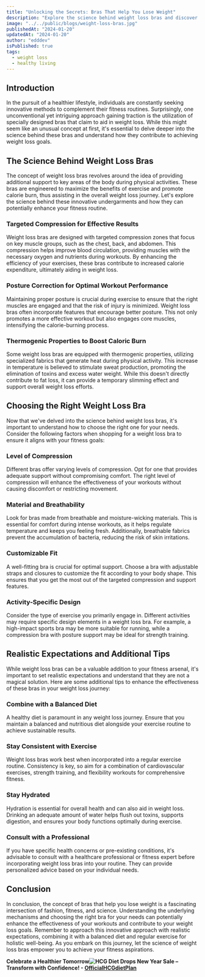 ```yaml
---
title: "Unlocking the Secrets: Bras That Help You Lose Weight"
description: "Explore the science behind weight loss bras and discover how these innovative undergarments can enhance your fitness routine. Learn about targeted compression, posture correction, and thermogenic properties, along with tips for choosing the right weight loss bra. Set realistic expectations, combine with a balanced diet and exercise, and celebrate a healthier tomorrow!"
image: "../../public/blogs/weight-loss-bras.jpg"
publishedAt: "2024-01-20"
updatedAt: "2024-01-20"
author: "edddev"
isPublished: true
tags:
  - weight loss
  - healthy living
---
```


## Introduction

In the pursuit of a healthier lifestyle, individuals are constantly seeking innovative methods to complement their fitness routines. Surprisingly, one unconventional yet intriguing approach gaining traction is the utilization of specially designed bras that claim to aid in weight loss. While this might seem like an unusual concept at first, it's essential to delve deeper into the science behind these bras and understand how they contribute to achieving weight loss goals.

## The Science Behind Weight Loss Bras

The concept of weight loss bras revolves around the idea of providing additional support to key areas of the body during physical activities. These bras are engineered to maximize the benefits of exercise and promote calorie burn, thus assisting in the overall weight loss journey. Let's explore the science behind these innovative undergarments and how they can potentially enhance your fitness routine.

### Targeted Compression for Effective Results

Weight loss bras are designed with targeted compression zones that focus on key muscle groups, such as the chest, back, and abdomen. This compression helps improve blood circulation, providing muscles with the necessary oxygen and nutrients during workouts. By enhancing the efficiency of your exercises, these bras contribute to increased calorie expenditure, ultimately aiding in weight loss.

### Posture Correction for Optimal Workout Performance

Maintaining proper posture is crucial during exercise to ensure that the right muscles are engaged and that the risk of injury is minimized. Weight loss bras often incorporate features that encourage better posture. This not only promotes a more effective workout but also engages core muscles, intensifying the calorie-burning process.

### Thermogenic Properties to Boost Caloric Burn

Some weight loss bras are equipped with thermogenic properties, utilizing specialized fabrics that generate heat during physical activity. This increase in temperature is believed to stimulate sweat production, promoting the elimination of toxins and excess water weight. While this doesn't directly contribute to fat loss, it can provide a temporary slimming effect and support overall weight loss efforts.

## Choosing the Right Weight Loss Bra

Now that we've delved into the science behind weight loss bras, it's important to understand how to choose the right one for your needs. Consider the following factors when shopping for a weight loss bra to ensure it aligns with your fitness goals:

### Level of Compression

Different bras offer varying levels of compression. Opt for one that provides adequate support without compromising comfort. The right level of compression will enhance the effectiveness of your workouts without causing discomfort or restricting movement.

### Material and Breathability

Look for bras made from breathable and moisture-wicking materials. This is essential for comfort during intense workouts, as it helps regulate temperature and keeps you feeling fresh. Additionally, breathable fabrics prevent the accumulation of bacteria, reducing the risk of skin irritations.

### Customizable Fit

A well-fitting bra is crucial for optimal support. Choose a bra with adjustable straps and closures to customize the fit according to your body shape. This ensures that you get the most out of the targeted compression and support features.

### Activity-Specific Design

Consider the type of exercise you primarily engage in. Different activities may require specific design elements in a weight loss bra. For example, a high-impact sports bra may be more suitable for running, while a compression bra with posture support may be ideal for strength training.

## Realistic Expectations and Additional Tips

While weight loss bras can be a valuable addition to your fitness arsenal, it's important to set realistic expectations and understand that they are not a magical solution. Here are some additional tips to enhance the effectiveness of these bras in your weight loss journey:

### Combine with a Balanced Diet

A healthy diet is paramount in any weight loss journey. Ensure that you maintain a balanced and nutritious diet alongside your exercise routine to achieve sustainable results.

### Stay Consistent with Exercise

Weight loss bras work best when incorporated into a regular exercise routine. Consistency is key, so aim for a combination of cardiovascular exercises, strength training, and flexibility workouts for comprehensive fitness.

### Stay Hydrated

Hydration is essential for overall health and can also aid in weight loss. Drinking an adequate amount of water helps flush out toxins, supports digestion, and ensures your body functions optimally during exercise.

### Consult with a Professional

If you have specific health concerns or pre-existing conditions, it's advisable to consult with a healthcare professional or fitness expert before incorporating weight loss bras into your routine. They can provide personalized advice based on your individual needs.

## Conclusion

In conclusion, the concept of bras that help you lose weight is a fascinating intersection of fashion, fitness, and science. Understanding the underlying mechanisms and choosing the right bra for your needs can potentially enhance the effectiveness of your workouts and contribute to your weight loss goals. Remember to approach this innovative approach with realistic expectations, combining it with a balanced diet and regular exercise for holistic well-being. As you embark on this journey, let the science of weight loss bras empower you to achieve your fitness aspirations.

**Celebrate a Healthier Tomorrow![ HCG Diet Drops](https://shareasale.com/u.cfm?d=1082540&m=35635&u=4040299&afftrack=) New Year Sale – Transform with Confidence! - [OfficialHCGdietPlan](https://shareasale.com/u.cfm?d=1082540&m=35635&u=4040299&afftrack=)**

